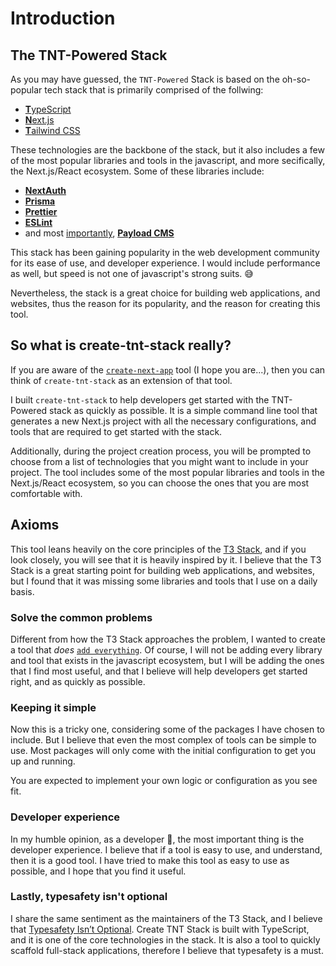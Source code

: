 
# Introduction

## The TNT-Powered Stack

As you may have guessed, the `TNT-Powered` Stack is based on the oh-so-popular
tech stack that is primarily comprised of the follwing:

- [**T**ypeScript](https://www.typescriptlang.org/)
- [**N**ext.js](https://nextjs.org/)
- [**T**ailwind CSS](https://tailwindcss.com/)

These technologies are the backbone of the stack, but it also includes a few of
the most popular libraries and tools in the javascript, and more secifically,
the Next.js/React ecosystem. Some of these libraries include:

- [**NextAuth**](https://next-auth.js.org/)
- [**Prisma**](https://www.prisma.io/)
- [**Prettier**](https://prettier.io/)
- [**ESLint**](https://eslint.org/)
- and most [importantly](/docs/usage/payloadcms),
  [**Payload CMS**](https://payloadcms.com/)

This stack has been gaining popularity in the web development community for its
ease of use, and developer experience. I would include performance as well, but
speed is not one of javascript's strong suits. 😅

Nevertheless, the stack is a great choice for building web applications, and
websites, thus the reason for its popularity, and the reason for creating this
tool.

## So what is create-tnt-stack really?

If you are aware of the
[`create-next-app`](https://nextjs.org/docs/app/getting-started/installation)
tool (I hope you are...), then you can think of `create-tnt-stack` as an
extension of that tool.

I built `create-tnt-stack` to help developers get started with the TNT-Powered
stack as quickly as possible. It is a simple command line tool that generates a
new Next.js project with all the necessary configurations, and tools that are
required to get started with the stack.

Additionally, during the project creation process, you will be prompted to
choose from a list of technologies that you might want to include in your
project. The tool includes some of the most popular libraries and tools in the
Next.js/React ecosystem, so you can choose the ones that you are most
comfortable with.

## Axioms

This tool leans heavily on the core principles of the
[T3 Stack](https://create.t3.gg/), and if you look closely, you will see that it
is heavily inspired by it. I believe that the T3 Stack is a great starting point
for building web applications, and websites, but I found that it was missing
some libraries and tools that I use on a daily basis.

### Solve the common problems

Different from how the T3 Stack approaches the problem, I wanted to create a
tool that <i>does</i>
[`add everything`](https://create.t3.gg/en/introduction#solve-problems). Of
course, I will not be adding every library and tool that exists in the
javascript ecosystem, but I will be adding the ones that I find most useful, and
that I believe will help developers get started right, and as quickly as
possible.

### Keeping it simple

Now this is a tricky one, considering some of the packages I have chosen to
include. But I believe that even the most complex of tools can be simple to use.
Most packages will only come with the initial configuration to get you up and
running.

<Callout type="info">
  You are expected to implement your own logic or configuration as you see fit.
</Callout>

### Developer experience

In my humble opinion, as a developer 🧂, the most important thing is the
developer experience. I believe that if a tool is easy to use, and understand,
then it is a good tool. I have tried to make this tool as easy to use as
possible, and I hope that you find it useful.

### Lastly, typesafety isn't optional

I share the same sentiment as the maintainers of the T3 Stack, and I believe
that
[Typesafety Isn’t Optional](https://create.t3.gg/en/introduction#typesafety-isnt-optional).
Create TNT Stack is built with TypeScript, and it is one of the core
technologies in the stack. It is also a tool to quickly scaffold full-stack
applications, therefore I believe that typesafety is a must.
